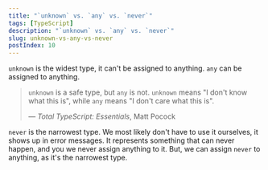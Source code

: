 ```yaml
---
title: "`unknown` vs. `any` vs. `never`"
tags: [TypeScript]
description: "`unknown` vs. `any` vs. `never`"
slug: unknown-vs-any-vs-never
postIndex: 10
---
```


`unknown` is the widest type, it can't be assigned to anything. `any` can be assigned to anything.

> `unknown` is a safe type, but `any` is not. `unknown` means "I don't know what this is", while `any` means "I don't care what this is".
>
> — *Total TypeScript: Essentials*, Matt Pocock


`never` is the narrowest type. We most likely don't have to use it ourselves, it shows up in error messages. 
It represents something that can never happen, and you we never assign anything to it.
But, we can assign `never` to anything, as it's the narrowest type.